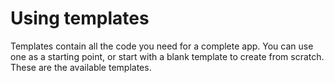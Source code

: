# Using templates




Templates contain all the code you need for a complete app. You can use one as a starting point, or start with a blank template
to create from scratch. These are the available templates.

<TemplateTileGrid>
  <TemplateTile
    name="experience-post"
    description="Create an experience using blocks."
    image={ImageExperiencePost}
  />
  <TemplateTile
    name="experience-post-pro"
    description="Create an experience using blocks and folder structure scaffolding."
    image={ImageExperiencePostPro}
  />
  <TemplateTile name="forms" description="Let users add content." image={ImageForms} />
  <TemplateTile
    name="app-settings"
    description="Add user-configured settings."
    image={ImageAppSettings}
  />
  <TemplateTile name="image-uploads" description="Use an image in your app." image={ImageUploads} />
  <TemplateTile name="menu-action" description="Add a menu action." image={ImageMenuAction} />

  <TemplateTile
    name="empty"
    description="Start with a blank canvas to build your own app."
    image={ImageEmpty}
  />
  <TemplateTile
    name="triggers"
    description="Set up an app with an event trigger."
    image={ImageTriggers}
  />
  <TemplateTile
    name="redis"
    description="Add a database to store and retrieve data from your app."
    image={ImageRedis}
  />
  <TemplateTile
    name="intro-to-devvit"
    description="A fun tutorial to practice coding and share your work."
    image={ImageIntroToDevvit}
  />
</TemplateTileGrid>
